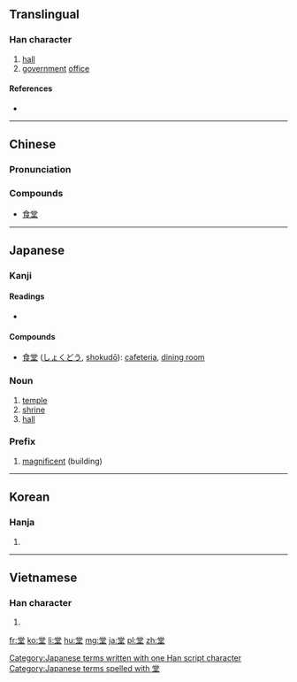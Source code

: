 ==Translingual==

===Han character===
{{Han char|rn=32|rad=土|as=08|sn=11|four=9010<sub>4</sub>|canj=火月口土 (FBRG)|ids=⿱[[尚]][[土]]}}

# [[hall]]
# [[government]] [[office]]

====References====
* {{Han ref|kx=0231.230|dkj=05207|dj=0469.020|hdz=10452.140|uh=5802|ud=22530|bh=B0F3|bd=45299}}

----

==Chinese==
{{zh-hanzi-box|[[堂]]}}

===Pronunciation===
{{zh-pron
|m=táng
|c=tong4
|mc=y
|oc=y
|ma=
|cat=n
}}

===Compounds===
* [[食堂]]

----

==Japanese==

===Kanji===
{{ja-kanji|grade=4|rs=土08}}

====Readings====
* {{ja-readings|goon=[[どう]] (dō)|kanon=[[とう]] (tō)|kun=[[たかどの]] (takadono), [[すまい]] (sumai)}}

====Compounds====
* [[食堂]] ([[しょくどう]], [[shokudō]]): [[cafeteria]], [[dining room]]

===Noun===
{{ja-noun|k|hira=どう|rom=dō|hidx=とう'}} 

# [[temple]]
# [[shrine]]
# [[hall]]

===Prefix===
{{ja-pos|k|prefix|hira=どう|rom=dō-|hidx=とう'}} 

# [[magnificent]] (building)

[[Category:Japanese terms written with one Han script character]]
[[Category:Japanese terms spelled with 堂]]

----

==Korean==

===Hanja===
{{ko-hanja|hangeul=당|rv=dang|mr=tang}}

# {{defn|lang=ko|sort=土08}}

----

==Vietnamese==

===Han character===
{{vi-hantu|[[đường]], [[chân]], [[đoàng]]|rs=土08}}

# {{defn|lang=vi|sort=土08}}

[[fr:堂]]
[[ko:堂]]
[[li:堂]]
[[hu:堂]]
[[mg:堂]]
[[ja:堂]]
[[pl:堂]]
[[zh:堂]]